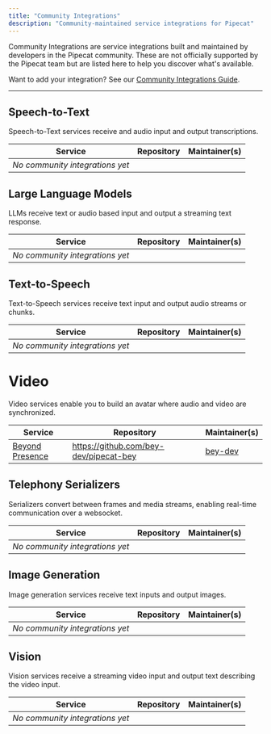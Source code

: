 ```yaml
---
title: "Community Integrations"
description: "Community-maintained service integrations for Pipecat"
---
```


Community Integrations are service integrations built and maintained by developers in the Pipecat community. These are not officially supported by the Pipecat team but are listed here to help you discover what's available.

Want to add your integration? See our [Community Integrations Guide](https://github.com/pipecat-ai/pipecat/blob/main/COMMUNITY_INTEGRATIONS.md).

---

## Speech-to-Text

Speech-to-Text services receive and audio input and output transcriptions.

| Service                         | Repository | Maintainer(s) |
| ------------------------------- | ---------- | ------------- |
| _No community integrations yet_ |            |               |

## Large Language Models

LLMs receive text or audio based input and output a streaming text response.

| Service                         | Repository | Maintainer(s) |
| ------------------------------- | ---------- | ------------- |
| _No community integrations yet_ |            |               |

## Text-to-Speech

Text-to-Speech services receive text input and output audio streams or chunks.

| Service                         | Repository | Maintainer(s) |
| ------------------------------- | ---------- | ------------- |
| _No community integrations yet_ |            |               |

# Video

Video services enable you to build an avatar where audio and video are synchronized.

| Service                                           | Repository                             | Maintainer(s)                         |
| ------------------------------------------------- | -------------------------------------- | ------------------------------------- |
| [Beyond Presence](https://www.beyondpresence.ai/) | https://github.com/bey-dev/pipecat-bey | [bey-dev](https://github.com/bey-dev) |

## Telephony Serializers

Serializers convert between frames and media streams, enabling real-time communication over a websocket.

| Service                         | Repository | Maintainer(s) |
| ------------------------------- | ---------- | ------------- |
| _No community integrations yet_ |            |               |

## Image Generation

Image generation services receive text inputs and output images.

| Service                         | Repository | Maintainer(s) |
| ------------------------------- | ---------- | ------------- |
| _No community integrations yet_ |            |               |

## Vision

Vision services receive a streaming video input and output text describing the video input.

| Service                         | Repository | Maintainer(s) |
| ------------------------------- | ---------- | ------------- |
| _No community integrations yet_ |            |               |
